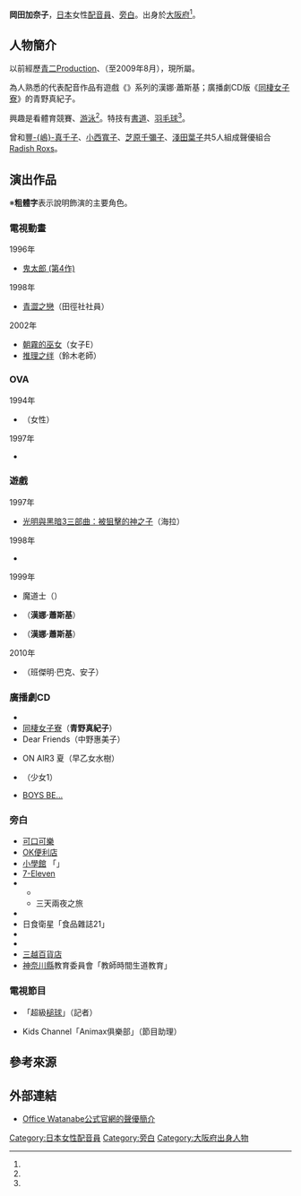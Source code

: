 {{multiple issues|
{{Notability Unreferenced|time=2016-09-24T17:49:52+00:00}}
{{refimprove|time=2016-09-24T17:49:52+00:00}}
}}
{{noteTA|G1=Anime}}
{{配音員
|姓名= 岡田加奈子
|圖片= 
|尺寸= 
|替代= 
|簡介= 
|本名= 
|外文名= 
|外文= 
|羅馬拼音= 
|英文名= 
|暱稱= 
|藝名= 
|國籍= 
|籍貫= 
|出生地= 
|出身地= {{JPN}}[[大阪府|大阪府]]
|死歿地= 
|出生名= 
|生年= 
|生月= 3
|生日= 16
|歿年= 
|歿月= 
|歿日= 
|血型= 
|配演語言= 
|教育程度= 
|母校= 
|所屬= {{link-ja|Office Watanabe|オフィス ワタナベ}}
|宗教信仰= 
|配偶= 
|活躍年代= 
|出道作= 
|代表作= '''遊戲'''<br />漢娜·蕭斯基（{{link-ja|純愛騎士|みつめてナイト}}系列）<hr />'''廣播劇CD'''<br />青野真紀子（[[同棲女子寮|同棲女子寮]]）
|網站= 
|其他= 
|module= {{japanese|embed=yes|岡田 加奈子|おかだ かなこ|Okada Kanako}}
}}
'''岡田加奈子'''{{BD||3月16日<ref name="o-wata">{{Cite web|url=http://www.office-watanabe.co.jp/actr_okada_k.html|title=Office Watanabe公式官網的聲優簡介|publisher={{link-ja|Office Watanabe|オフィス ワタナベ}}|accessdate=2016-09-24|language=ja|archive-date=2016-04-15|archive-url=https://web.archive.org/web/20160415185540/http://www.office-watanabe.co.jp/actr_okada_k.html|dead-url=no}}</ref>||}}，[[日本|日本]]女性[[配音員|配音員]]、[[旁白|旁白]]。出身於[[大阪府|大阪府]]<ref name="o-wata" />。

== 人物簡介 ==
以前經歷[[青二製作|青二Production]]、{{link-ja|元氣Project|元氣プロジェクト}}（至2009年8月），現所屬{{link-ja|Office Watanabe|オフィス ワタナベ}}。

為人熟悉的代表配音作品有遊戲《{{link-ja|純愛騎士|みつめてナイト}}》系列的漢娜·蕭斯基；廣播劇CD版《[[同棲女子寮|同棲女子寮]]》的青野真紀子。

興趣是看體育競賽、[[游泳|游泳]]<ref name="o-wata" />。特技有[[書道|書道]]、[[羽毛球|羽毛球]]<ref name="o-wata" />。

曾和[[豐嶋真千子|豐-{嶋}-真千子]]、[[小西寬子|小西寬子]]、[[芝原千彌子|芝原千彌子]]、[[淺田葉子|淺田葉子]]共5人組成聲優組合[[Radish_Roxs|Radish Roxs]]。

== 演出作品 ==
※'''粗體字'''表示說明飾演的主要角色。
=== 電視動畫 ===
; 1996年
* [[鬼太郎|鬼太郎 (第4作)]]
; 1998年
* [[青澀之戀|青澀之戀]]（田徑社社員）
; 2002年
* [[朝霧的巫女|朝霧的巫女]]（女子E）
* [[推理之绊|推理之绊]]（鈴木老師）

=== OVA ===
; 1994年
* {{link-ja|我們的意亂情迷不歸路|ぼくはこのまま帰らない}}（女性）
; 1997年
* {{lang|ja|{{link-ja|荒くれKNIGHT|荒くれKNIGHT}}}}

=== 遊戲 ===
; 1997年
* [[光明力量III|光明與黑暗3三部曲：被狙擊的神之子]]（海拉）
; 1998年
* {{link-ja|初吻☆物語|ファーストKiss☆物語}}<!--飾演角色不明-->
; 1999年
* 魔道{{lang|ja|霊}}士{{lang|ja|シュオン}}（{{lang|ja|ピピン}}）
* {{link-ja|純愛騎士|みつめてナイト}}（'''漢娜·蕭斯基'''）
* {{link-ja|純愛騎士R 大冒險篇|みつめてナイトR 大冒険編}}（'''漢娜·蕭斯基'''）

; 2010年
* {{link-ja|絕對英雄改造計畫|絶対ヒーロー改造計画}}（班傑明·巴克、安子）

=== 廣播劇CD ===
* {{link-ja|卒業M|卒業M}}
* [[同棲女子寮|同棲女子寮]]（'''青野真紀子'''）
* Dear Friends（中野惠美子）
* {{lang|ja|どきどき}}ON AIR3 {{lang|ja|ほんとの}}夏{{lang|ja|へ}}（早乙女水樹）
* {{link-ja|花之飛鳥組！|花のあすか組!}}（少女1）
* [[新戀愛白書|BOYS BE…]]

=== 旁白 ===
* [[可口可樂|可口可樂]]
* [[OK便利店|OK便利店]]
* [[小學館|小學館]] 「{{link-ja|Petit Seven|プチセブン}}」
* [[7-Eleven|7-Eleven]]
* {{link-ja|旅Channel|旅チャンネル}}
** {{lang|ja|{{link-ja|激得！谷隊長のお値打ち温泉宿徹底ガイド|激得!谷隊長のお値打ち温泉宿徹底ガイド}}}}
** 三天兩夜之旅
* {{link-ja|東芝DynaBook|ダイナブック (東芝)}}
* 日食衛星「食品雜誌21」
* {{link-ja|日專連控股|日専連ホールディングス|日專連信用卡}}
* {{link-ja|Bamiyan|バーミヤン (レストランチェーン)}}
* [[三越|三越百貨店]]
* [[神奈川縣|神奈川縣]]教育委員會「教師{{lang|ja|の}}時間{{lang|ja|～体験を}}生{{lang|ja|かした}}道{{lang|ja|徳}}教育」

=== 電視節目 ===
* {{link-ja|日本休閒頻道|日本レジャーチャンネル|JLC休閒頻道}}「超級[[槌球|槌球]]」（記者）
* Kids Channel「Animax俱樂部」（節目助理）

== 參考來源 ==
{{reflist}}

== 外部連結 ==
* [http://www.office-watanabe.co.jp/actr_okada_k.html Office Watanabe公式官網的聲優簡介] {{Wayback|url=http://www.office-watanabe.co.jp/actr_okada_k.html |date=20160415185540 }} {{ja icon}}

{{DEFAULTSORT:Okada Kanako}}
[[Category:日本女性配音員|Category:日本女性配音員]]
[[Category:旁白|Category:旁白]]
[[Category:大阪府出身人物|Category:大阪府出身人物]]